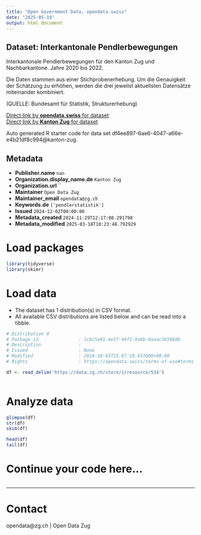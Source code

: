 ```yaml
---
title: "Open Government Data, opendata.swiss"
date: "2025-05-19"
output: html_document
---
```


## Dataset: Interkantonale Pendlerbewegungen

Interkantonale Pendlerbewegungen für den Kanton Zug und Nachbarkantone. Jahre 2020 bis 2022.

Die Daten stammen aus einer Stichprobenerhebung. Um die Genauigkeit der Schätzung zu erhöhen, werden die drei jeweilst aktuellsten Datensätze miteinander kombiniert.

(QUELLE: Bundesamt für Statistik, Strukturerhebung)

[Direct link by **opendata.swiss** for dataset](https://opendata.swiss/de/dataset/interkantonale-pendlerbewegungen)<br>
[Direct link by **Kanton Zug** for dataset](https://www.zg.ch/behoerden/gesundheitsdirektion/statistikfachstelle/themen/11-mobilitaet-und-verkehr/pendlerstatistik)

Auto generated R starter code for data set df4ee897-6ae6-4047-a66e-e4b21df8c994@kanton-zug.

## Metadata

- **Publisher.name** `nan`
- **Organization.display_name.de** `Kanton Zug`
- **Organization.url** ``
- **Maintainer** `Open Data Zug`
- **Maintainer_email** `opendata@zg.ch`
- **Keywords.de** `['pendlerstatistik']`
- **Issued** `2024-12-02T00:00:00`
- **Metadata_created** `2024-11-29T12:17:08.291798`
- **Metadata_modified** `2025-03-18T10:23:48.792929`


# Load packages

```r

library(tidyverse)
library(skimr)

```

# Load data

-   The dataset has 1 distribution(s) in CSV format.
-   All available CSV distributions are listed below and can be read into a tibble.

```r

# Distribution 0
# Package_id               : 1cbc5e01-ee17-44f2-9a6b-0aaac36598d6
# Description              : 
# Issued                   : None
# Modified                 : 2024-10-03T15:07:18.657000+00:00
# Rights                   : https://opendata.swiss/terms-of-use#terms_by

df <- read_delim('https://data.zg.ch/store/1/resource/534')



```

# Analyze data

```r

glimpse(df)
str(df)
skim(df)

head(df)
tail(df)

```

# Continue your code here...

```r

```

------------------------------------------------------------------------

# Contact

opendata@zg.ch | Open Data Zug
